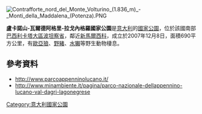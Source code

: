 [[Image:Contrafforte_nord_del_Monte_Volturino_(1.836_m)_-_Monti_della_Maddalena_(Potenza).PNG|right]]
{{coords|40|24|59.9004|N|15|44|3.2172|E|display=title}}

'''盧卡諾山-瓦爾德阿格里-拉戈內格羅國家公園'''是[[意大利|意大利]]的[[國家公園|國家公園]]，位於該國南部[[巴西利卡塔大區|巴西利卡塔大區]][[波坦察省|波坦察省]]，鄰近[[新馬爾西科|新馬爾西科]]，成立於2007年12月8日，面積690平方公里，有[[歐亞狼|歐亞狼]]、[[野豬|野豬]]、[[水獺|水獺]]等野生動物棲息。

==參考資料==
* http://www.parcoappenninolucano.it/ {{Wayback|url=http://www.parcoappenninolucano.it/ |date=20141221214114 }}
* http://www.minambiente.it/pagina/parco-nazionale-dellappennino-lucano-val-dagri-lagonegrese {{Wayback|url=http://www.minambiente.it/pagina/parco-nazionale-dellappennino-lucano-val-dagri-lagonegrese |date=20180421215328 }}

{{Italy-stub}}
[[Category:意大利國家公園|Category:意大利國家公園]]
